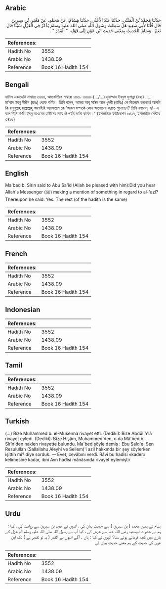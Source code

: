 ## Arabic


<div dir="rtl" lang="ar" style={{fontSize:'larger',backgroundColor:'#f8f9fa',padding:20}}>
حَدَّثَنَا مُحَمَّدُ بْنُ الْمُثَنَّى، حَدَّثَنَا عَبْدُ الأَعْلَى، حَدَّثَنَا هِشَامٌ، عَنْ مُحَمَّدٍ، عَنْ مَعْبَدِ، بْنِ سِيرِينَ قَالَ قُلْنَا لأَبِي سَعِيدٍ هَلْ سَمِعْتَ رَسُولَ اللَّهِ صلى الله عليه وسلم يَذْكُرُ فِي الْعَزْلِ شَيْئًا قَالَ نَعَمْ ‏.‏ وَسَاقَ الْحَدِيثَ بِمَعْنَى حَدِيثِ ابْنِ عَوْنٍ إِلَى قَوْلِهِ ‏ "‏ الْقَدَرُ ‏"‏ ‏.‏
</div>
<div style={{backgroundColor:'#f8f9fa',padding:20, marginBottom: 10}}><table> <thead> <tr> <th>References:</th> <th></th> </tr> </thead> <tbody><tr><td>Hadith No</td><td>3552</td></tr><tr><td>Arabic No</td><td>1438.09</td></tr><tr><td>Reference</td><td>Book 16 Hadith 154</td></tr></tbody></table></div>

## Bengali


<div dir="ltr" lang="bn" style={{fontSize:'larger',backgroundColor:'#f8f9fa',padding:20}}>
হাদিস একাডেমি নাম্বারঃ ৩৪৪৪, আন্তর্জাতিক নাম্বারঃ ১৪৩৮ ৩৪৪৪-(.../...) মুহাম্মাদ ইবনুল মুসান্না (রহঃ) ..... মা'বাদ ইবনু সীরীন (রহঃ) থেকে বর্ণিত। তিনি বলেন, আমরা আবূ সাঈদ আল খুদরী (রাযিঃ) কে জিজ্ঞেস করলাম! আপনি কি রসূলুল্লাহ সাল্লাল্লাহু আলাইহি ওয়াসাল্লাম কে 'আযল সম্পর্কে কোন আলোচনা করতে শুনেছেন? তিনি বললেন, হ্যাঁ- এ বলে তিনি বর্ণিত ইবনু আওনের হাদীসের ন্যায় ঐ পর্যন্ত বর্ণনা করেন।" (ইসলামিক ফাউন্ডেশন ৩৪১৭, ইসলামীক সেন্টার ৩৪১৬)
</div>
<div style={{backgroundColor:'#f8f9fa',padding:20, marginBottom: 10}}><table> <thead> <tr> <th>References:</th> <th></th> </tr> </thead> <tbody><tr><td>Hadith No</td><td>3552</td></tr><tr><td>Arabic No</td><td>1438.09</td></tr><tr><td>Reference</td><td>Book 16 Hadith 154</td></tr></tbody></table></div>

## English


<div dir="ltr" lang="en" style={{fontSize:'larger',backgroundColor:'#f8f9fa',padding:20}}>
Ma'bad b. Sirin said to Abu Sa'id (Allah be pleased with him):Did you hear Allah's Messenger (ﷺ) making a mention of something in regard to al-'azl? Thereupon he said: Yes. The rest (of the hadith is the same)
</div>
<div style={{backgroundColor:'#f8f9fa',padding:20, marginBottom: 10}}><table> <thead> <tr> <th>References:</th> <th></th> </tr> </thead> <tbody><tr><td>Hadith No</td><td>3552</td></tr><tr><td>Arabic No</td><td>1438.09</td></tr><tr><td>Reference</td><td>Book 16 Hadith 154</td></tr></tbody></table></div>

## French


<div dir="ltr" lang="fr" style={{fontSize:'larger',backgroundColor:'#f8f9fa',padding:20}}>

</div>
<div style={{backgroundColor:'#f8f9fa',padding:20, marginBottom: 10}}><table> <thead> <tr> <th>References:</th> <th></th> </tr> </thead> <tbody><tr><td>Hadith No</td><td>3552</td></tr><tr><td>Arabic No</td><td>1438.09</td></tr><tr><td>Reference</td><td>Book 16 Hadith 154</td></tr></tbody></table></div>

## Indonesian


<div dir="ltr" lang="id" style={{fontSize:'larger',backgroundColor:'#f8f9fa',padding:20}}>

</div>
<div style={{backgroundColor:'#f8f9fa',padding:20, marginBottom: 10}}><table> <thead> <tr> <th>References:</th> <th></th> </tr> </thead> <tbody><tr><td>Hadith No</td><td>3552</td></tr><tr><td>Arabic No</td><td>1438.09</td></tr><tr><td>Reference</td><td>Book 16 Hadith 154</td></tr></tbody></table></div>

## Tamil


<div dir="ltr" lang="ta" style={{fontSize:'larger',backgroundColor:'#f8f9fa',padding:20}}>

</div>
<div style={{backgroundColor:'#f8f9fa',padding:20, marginBottom: 10}}><table> <thead> <tr> <th>References:</th> <th></th> </tr> </thead> <tbody><tr><td>Hadith No</td><td>3552</td></tr><tr><td>Arabic No</td><td>1438.09</td></tr><tr><td>Reference</td><td>Book 16 Hadith 154</td></tr></tbody></table></div>

## Turkish


<div dir="ltr" lang="tr" style={{fontSize:'larger',backgroundColor:'#f8f9fa',padding:20}}>
(…) Bize Muhammed b. el-Müsennâ rivayet etti. (Dediki): Bize Abdül â'lâ rivayet eyledi. (Dediki): Bize Hişâm, Muhammed'den, o da Mâ'bed b. Sîrîn'den naklen rivayette bulundu. Ma'bed şöyle demiş : Ebu Saîd'e: Sen Resulullah (Sallallahu Aleyhi ve Sellem)'i azil hakkında bir şey söylerken işittin mi? diye sorduk. — Evet, cevâbını verdi. Râvi bu hadîsi «kader» kelimesine kadar, ibni Avn hadîsi mânâsında rivayet eylemiştir
</div>
<div style={{backgroundColor:'#f8f9fa',padding:20, marginBottom: 10}}><table> <thead> <tr> <th>References:</th> <th></th> </tr> </thead> <tbody><tr><td>Hadith No</td><td>3552</td></tr><tr><td>Arabic No</td><td>1438.09</td></tr><tr><td>Reference</td><td>Book 16 Hadith 154</td></tr></tbody></table></div>

## Urdu


<div dir="rtl" lang="ur" style={{fontSize:'larger',backgroundColor:'#f8f9fa',padding:20}}>
ہشام نے ہمیں محمد ( بن سیرین ) سے حدیث بیان کی ، انہوں نے معبد بن سیرین سے روایت کی ، کہا : ہم نے حضرت ابوسعید رضی اللہ عنہ سے عرض کی ، کیا آپ نے رسول اللہ صلی اللہ علیہ وسلم کو عزل کے بارے میں کچھ فرماتے ہوئے سنا؟ انہوں نے کہا : ہاں ۔ آگے انہوں نے القدر ( یہ تو تقدیر ہے ) تک ابن عون کی حدیث کے ہم معنی حدیث بیان کی
</div>
<div style={{backgroundColor:'#f8f9fa',padding:20, marginBottom: 10}}><table> <thead> <tr> <th>References:</th> <th></th> </tr> </thead> <tbody><tr><td>Hadith No</td><td>3552</td></tr><tr><td>Arabic No</td><td>1438.09</td></tr><tr><td>Reference</td><td>Book 16 Hadith 154</td></tr></tbody></table></div>